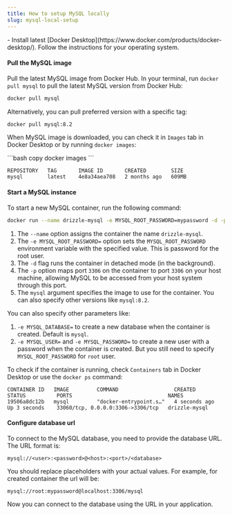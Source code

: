 ```yaml
---
title: How to setup MySQL locally
slug: mysql-local-setup
---
```



<Prerequisites>
- Install latest [Docker Desktop](https://www.docker.com/products/docker-desktop/). Follow the instructions for your operating system.
</Prerequisites>

<Steps>

#### Pull the MySQL image

Pull the latest MySQL image from Docker Hub. In your terminal, run `docker pull mysql` to pull the latest MySQL version from Docker Hub:

```bash copy
docker pull mysql
```

Alternatively, you can pull preferred version with a specific tag:

```bash copy
docker pull mysql:8.2
```

When MySQL image is downloaded, you can check it in `Images` tab in Docker Desktop or by running `docker images`:

<Section>
```bash copy
docker images
```

```plaintext
REPOSITORY   TAG       IMAGE ID       CREATED        SIZE
mysql        latest    4e8a34aea708   2 months ago   609MB
```
</Section>

#### Start a MySQL instance

To start a new MySQL container, run the following command:

```bash copy
docker run --name drizzle-mysql -e MYSQL_ROOT_PASSWORD=mypassword -d -p 3306:3306 mysql
```

1. The `--name` option assigns the container the name `drizzle-mysql`.
2. The `-e MYSQL_ROOT_PASSWORD=` option sets the `MYSQL_ROOT_PASSWORD` environment variable with the specified value. This is password for the root user.
3. The `-d` flag runs the container in detached mode (in the background).
4. The `-p` option maps port `3306` on the container to port `3306` on your host machine, allowing MySQL to be accessed from your host system through this port.
5. The `mysql` argument specifies the image to use for the container. You can also specify other versions like `mysql:8.2`.

You can also specify other parameters like:

1. `-e MYSQL_DATABASE=` to create a new database when the container is created. Default is `mysql`.
2. `-e MYSQL_USER=` and `-e MYSQL_PASSWORD=` to create a new user with a password when the container is created. But you still need to specify `MYSQL_ROOT_PASSWORD` for `root` user.

To check if the container is running, check `Containers` tab in Docker Desktop or use the `docker ps` command:

```plaintext
CONTAINER ID   IMAGE         COMMAND                  CREATED          STATUS          PORTS                               NAMES
19506a8dc12b   mysql         "docker-entrypoint.s…"   4 seconds ago    Up 3 seconds    33060/tcp, 0.0.0.0:3306->3306/tcp   drizzle-mysql
```

#### Configure database url

To connect to the MySQL database, you need to provide the database URL. The URL format is:

```plaintext
mysql://<user>:<password>@<host>:<port>/<database>
```

You should replace placeholders with your actual values. For example, for created container the url will be:

```plaintext
mysql://root:mypassword@localhost:3306/mysql
```

Now you can connect to the database using the URL in your application.
</Steps>
